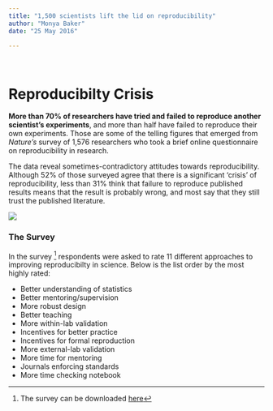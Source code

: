 ```yaml
---
title: "1,500 scientists lift the lid on reproducibility"
author: "Monya Baker"
date: "25 May 2016"

---
```

\

# Reproducibilty Crisis  {#markdown_header}
**More than 70% of researchers have tried and failed to reproduce another scientist's experiments**, and more than half have failed to reproduce their own experiments. Those are some of the telling figures that emerged from *Nature's* survey of 1,576 researchers who took a brief online questionnaire on reproducibility in research.

The data reveal sometimes-contradictory attitudes towards reproducibility. Although 52% of those surveyed agree that there is a significant 'crisis' of reproducibility, less than 31% think that failure to reproduce published results means that the result is probably wrong, and most say that they still trust the published literature.
    
    
![](img/reproducibility-graphic-online1.jpeg)


### The Survey

In the survey [^1] respondents were asked to rate 11 different approaches to improving reproducibilty in science. Below is the list order by the most highly rated:


[^1]:  The survey can be downloaded [here](data/Reproduciblility Questionnaire.doc)

  * Better understanding of statistics  
  * Better mentoring/supervision  
  * More robust design  
  * Better teaching  
  * More within-lab validation  
  * Incentives for better practice  
  * Incentives for formal reproduction  
  * More external-lab validation  
  * More time for mentoring  
  * Journals enforcing standards  
  * More time checking notebook  
  


